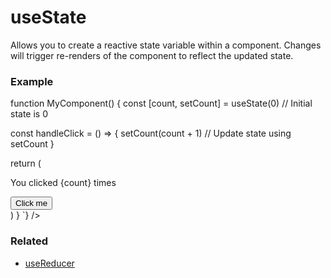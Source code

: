 
# useState

Allows you to create a reactive state variable within a component.
Changes will trigger re-renders of the component to reflect the 
updated state.


### Example
<div  className="not-prose">
  <CodeBlock 
    lang="jsx" 
    code={`\

function MyComponent() {
  const [count, setCount] = useState(0) // Initial state is 0

  const handleClick = () => {
    setCount(count + 1) // Update state using setCount
  }

  return (
    <div>
      <p>You clicked {count} times</p>
      <button onClick={handleClick}>Click me</button>
    </div>
  )
}
`} />
</div>

### Related
<ul>
  <li><a href="/docs/hooks/useReducer">useReducer</a></li>
</ul>